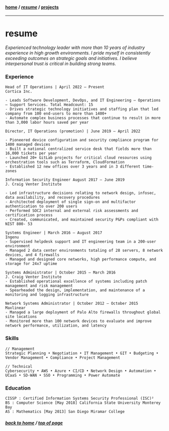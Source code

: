 #### [home](#) / [*resume*](/resume) / [projects](/projects)
---
# resume

_Experienced technology leader with more than 10 years of industry experience in high growth environments. I pride myself in
consistently exceeding outcomes on strategic goals and initiatives. I believe interpersonal trust is critical in building strong teams._

### Experience

```
Head of IT Operations | April 2022 – Present
Cortica Inc.

- Leads Software Development, DevOps, and IT Engineering – Operations – Support Services. Total Headcount: 15
- Drives strategic technology initiatives and staffing plan that led company from 100 end-users to more than 1400+
- Automate complex business processes that continue to result in more than 3,000 labor hours saved per year
```
```
Director, IT Operations (promotion) | June 2019 – April 2022

- Pioneered device configuration and security compliance program for 1400 managed devices
- Built a national centralized service desk that fields more than 16,000 tickets per year
- Launched 20+ GitLab projects for critical cloud resources using orchestration tools such as Terraform, CloudFormation
- Established 12 new offices over 3 years and in 3 different time-zones
```
```
Information Security Engineer August 2017 – June 2019
J. Craig Venter Institute

- Led infrastructure decisions relating to network design, infosec, data availability, and recovery procedures
- Architected deployment of single sign-on and multifactor authentication to over 200 users
- Performed SOC2 internal and external risk assessments and certification process
- Created, communicated, and maintained security P&Ps compliant with NIST 800- 53
```
```
Systems Engineer | March 2016 – August 2017
Ingenu
- Supervised helpdesk support and IT engineering team in a 200-user environment
- Managed 2 data center environments totaling of 28 servers, 8 network devices, and 4 firewalls
- Managed and designed core networks, high performance compute, and storage for 24x7 uptime
```
```
Systems Administrator | October 2015 – March 2016
J. Craig Venter Institute
- Established operational excellence of systems including patch management and risk management
- Spearheaded the design, implementation, and maintenance of a monitoring and logging infrastructure
```
```
Network Systems Administrator | October 2012 – October 2015
Maxlinear
- Managed a large deployment of Palo Alto firewalls throughout global site locations
- Monitored more than 100 network devices to evaluate and improve network performance, utilization, and latency
```

### Skills

```
// Management
Strategic Planning • Negotiation • IT Management • GIT • Budgeting • Vendor Management • Compliance • Project Management

// Technical
Cybersecurity • AWS • Azure • CI/CD • Network Design • Automation • UCaaS • SD-WAN • SSO • Programming • Power Automate
```

### Education

```
CISSP : Certified Information Systems Security Professional (ISC)²
BS : Computer Science [May 2018] California State University Monterey Bay
AS : Mathematics [May 2013] San Diego Miramar College
```

##### [back to home](/) / [top of page](#top) 